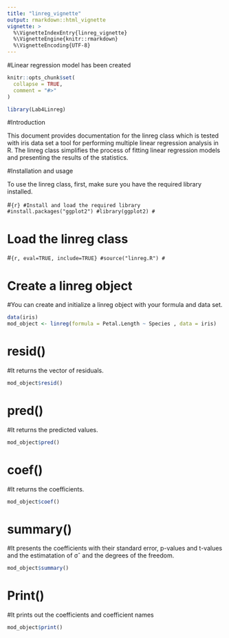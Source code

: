 ```yaml
---
title: "linreg_vignette"
output: rmarkdown::html_vignette
vignette: >
  %\VignetteIndexEntry{linreg_vignette}
  %\VignetteEngine{knitr::rmarkdown}
  %\VignetteEncoding{UTF-8}
---
```

#Linear regression model has been created
```r
knitr::opts_chunk$set(
  collapse = TRUE,
  comment = "#>"
)
```

```r
library(Lab4Linreg)
```


#Introduction

This document provides documentation for the linreg class which is tested with iris data set a tool for performing multiple linear regression analysis in R. The linreg class simplifies the process of fitting linear regression models and presenting the results of the statistics.


#Installation and usage

To use the linreg class, first, make sure you have the required library installed.

#```{r}
#Install and load the required library
#install.packages("ggplot2")
#library(ggplot2)
#```




# Load the linreg class
#```{r, eval=TRUE, include=TRUE}
#source("linreg.R")
#```

# Create a linreg object
#You can create and initialize a linreg object with your formula and data set.
```r
data(iris)
mod_object <- linreg(formula = Petal.Length ~ Species , data = iris)
```

# resid() 
#It returns the vector of residuals.
```r
mod_object$resid()
```

# pred() 
#It returns the predicted values.
```r
mod_object$pred()
```


# coef() 
#It returns the coefficients.
```r
mod_object$coef()
```

# summary() 
#It presents the coefficients with their standard error, p-values and t-values and the estimatation of σˆ and the degrees of the freedom.
```r
mod_object$summary()
```


# Print() 
#It prints out the coefficients and coefficient names
```r
mod_object$print()
```



